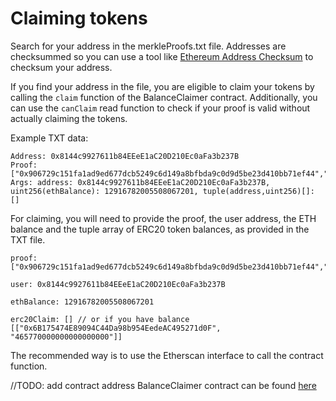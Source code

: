 # Claiming tokens

Search for your address in the merkleProofs.txt file. Addresses are checksummed so
you can use a tool like [Ethereum Address Checksum](https://ethsum.netlify.app/) to checksum your address.

If you find your address in the file, you are eligible to claim your tokens by calling the `claim` function of the BalanceClaimer contract.
Additionally, you can use the `canClaim` read function to check if your proof is valid without actually claiming the tokens.

Example TXT data:

```
Address: 0x8144c9927611b84EEeE1aC20D210Ec0aFa3b237B
Proof: ["0x906729c151fa1ad9ed677dcb5249c6d149a8bfbda9c0d9d5be23d410bb71ef44","0x939b9cb692758cd3a78d96ff28a496ad61a8a3a4426ad8ba8f30bf411d587d69","0x56f05e11529cd31e0713bbc45d713264a0d03942c6d9dbbd16b85e7fdcf7211b","0x88a2123a7dbb4a452cf9f8e88418e4560f99a483d348398ee898180005f8088a","0x12a56b1846d5dc9d43d9dd6ec97000f7d719daca12936c1b4b794874ae21a3bf","0x921a0b54678f2b3fc6054b326c3d8b8e98f5ee80d5372c2aafc09d0b7bde268d","0x8811ba3076244e80f100452afa9e4d27453e943b08365ad9edf7a2beeff532f0","0xb83100139585aaf02d65be171e7dad93e7ca95daf5a881cb22a1c2029e3f8a3d","0x61bdd5f96b9d822423ff8894064fb3518522c944d8e42af90bafe944ed8042ce","0x086de2513f690b059c375d528be01c6c92ae9a3bf85a6ed8f2a4ffaa8311671b","0xc04a350796db1fd2ec610413a2d30a3c753501ebb02341f20131ac8bc2819471","0x04f791892765910b0b7fc7f7967ae0604d5106ea416de335e31cf62c437c9b63","0xd0f6cec1e54bdb4e949a785b04355f87ab3767463a397d69d8030805830240e5","0xee9d1242f8d833248b98c67d3a108d678258d9463d5e2b5483b6477d1d83c529","0xc8edc98927d6462582c9b38da5bff384b8aa446f1d7e25c9f5345bce5ec3279b","0xa3896a85976365bcaa18c48d112beb996c8f519a31f8fab71afbb8e0ff441e6b"]
Args: address: 0x8144c9927611b84EEeE1aC20D210Ec0aFa3b237B, uint256(ethBalance): 12916782005508067201, tuple(address,uint256)[]: []
```

For claiming, you will need to provide the proof, the user address, the ETH balance and the tuple array of ERC20 token balances, as provided in the TXT file.

```
proof: ["0x906729c151fa1ad9ed677dcb5249c6d149a8bfbda9c0d9d5be23d410bb71ef44","0x939b9cb692758cd3a78d96ff28a496ad61a8a3a4426ad8ba8f30bf411d587d69","0x56f05e11529cd31e0713bbc45d713264a0d03942c6d9dbbd16b85e7fdcf7211b","0x88a2123a7dbb4a452cf9f8e88418e4560f99a483d348398ee898180005f8088a","0x12a56b1846d5dc9d43d9dd6ec97000f7d719daca12936c1b4b794874ae21a3bf","0x921a0b54678f2b3fc6054b326c3d8b8e98f5ee80d5372c2aafc09d0b7bde268d","0x8811ba3076244e80f100452afa9e4d27453e943b08365ad9edf7a2beeff532f0","0xb83100139585aaf02d65be171e7dad93e7ca95daf5a881cb22a1c2029e3f8a3d","0x61bdd5f96b9d822423ff8894064fb3518522c944d8e42af90bafe944ed8042ce","0x086de2513f690b059c375d528be01c6c92ae9a3bf85a6ed8f2a4ffaa8311671b","0xc04a350796db1fd2ec610413a2d30a3c753501ebb02341f20131ac8bc2819471","0x04f791892765910b0b7fc7f7967ae0604d5106ea416de335e31cf62c437c9b63","0xd0f6cec1e54bdb4e949a785b04355f87ab3767463a397d69d8030805830240e5","0xee9d1242f8d833248b98c67d3a108d678258d9463d5e2b5483b6477d1d83c529","0xc8edc98927d6462582c9b38da5bff384b8aa446f1d7e25c9f5345bce5ec3279b","0xa3896a85976365bcaa18c48d112beb996c8f519a31f8fab71afbb8e0ff441e6b"]

user: 0x8144c9927611b84EEeE1aC20D210Ec0aFa3b237B

ethBalance: 12916782005508067201

erc20Claim: [] // or if you have balance [["0x6B175474E89094C44Da98b954EedeAC495271d0F", "465770000000000000000"]]
```

The recommended way is to use the Etherscan interface to call the contract function.

//TODO: add contract address
BalanceClaimer contract can be found [here](https://etherscan.io/)
